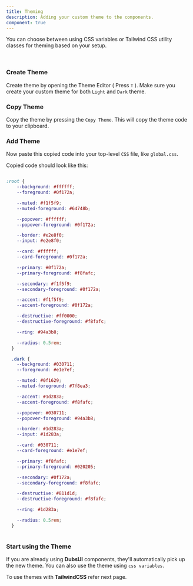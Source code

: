 ```yaml
---
title: Theming
description: Adding your custom theme to the components.
component: true
---
```


You can choose between using CSS variables or Tailwind CSS utility classes for theming based on your setup.

<br/>

<Steps>

### Create Theme
Create theme by opening the Theme Editor ( Press `T` ). Make sure you create your custom theme for both `Light` and `Dark` theme.

### Copy Theme 
Copy the theme by pressing the `Copy Theme`. This will copy the theme code to your clipboard.

### Add Theme
Now paste this copied code into your top-level `CSS` file, like `global.css`.

Copied code should look like this:
```css

:root {
    --background: #ffffff;
    --foreground: #0f172a;

    --muted: #f1f5f9;
    --muted-foreground: #64748b;

    --popover: #ffffff;
    --popover-foreground: #0f172a;

    --border: #e2e8f0;
    --input: #e2e8f0;

    --card: #ffffff;
    --card-foreground: #0f172a;

    --primary: #0f172a;
    --primary-foreground: #f8fafc;

    --secondary: #f1f5f9;
    --secondary-foreground: #0f172a;

    --accent: #f1f5f9;
    --accent-foreground: #0f172a;

    --destructive: #ff0000;
    --destructive-foreground: #f8fafc;

    --ring: #94a3b8;

    --radius: 0.5rem;
  }

  .dark {
    --background: #030711;
    --foreground: #e1e7ef;

    --muted: #0f1629;
    --muted-foreground: #7f8ea3;

    --accent: #1d283a;
    --accent-foreground: #f8fafc;

    --popover: #030711;
    --popover-foreground: #94a3b8;

    --border: #1d283a;
    --input: #1d283a;

    --card: #030711;
    --card-foreground: #e1e7ef;

    --primary: #f8fafc;
    --primary-foreground: #020205;

    --secondary: #0f172a;
    --secondary-foreground: #f8fafc;

    --destructive: #811d1d;
    --destructive-foreground: #f8fafc;

    --ring: #1d283a;

    --radius: 0.5rem;
  }
  
```
### Start using the Theme
If you are already using __DubsUI__ components, they'll automatically pick up the new theme. You can also use the theme using `css variables`.
</Steps>


To use themes with __TailwindCSS__ refer next page.
